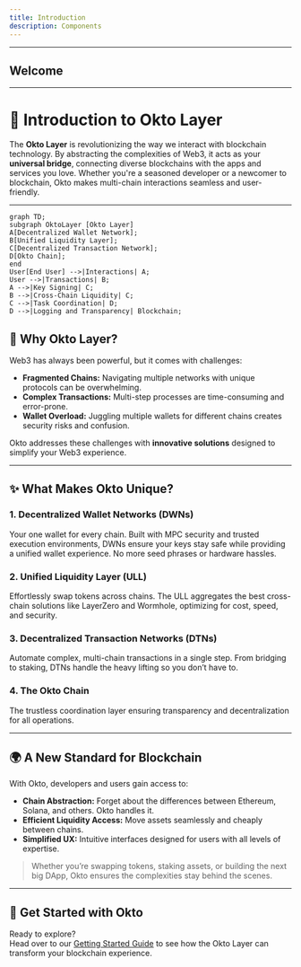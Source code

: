 ```yaml
---
title: Introduction
description: Components
---
```


---
## Welcome
---

# 🌌 Introduction to Okto Layer

The **Okto Layer** is revolutionizing the way we interact with blockchain technology. By abstracting the complexities of Web3, it acts as your **universal bridge**, connecting diverse blockchains with the apps and services you love. Whether you're a seasoned developer or a newcomer to blockchain, Okto makes multi-chain interactions seamless and user-friendly.

---

```mermaid
graph TD;
subgraph OktoLayer [Okto Layer]
A[Decentralized Wallet Network];
B[Unified Liquidity Layer];
C[Decentralized Transaction Network];
D[Okto Chain];
end
User[End User] -->|Interactions| A;
User -->|Transactions| B;
A -->|Key Signing| C;
B -->|Cross-Chain Liquidity| C;
C -->|Task Coordination| D;
D -->|Logging and Transparency| Blockchain;
```


## 🚀 Why Okto Layer?

Web3 has always been powerful, but it comes with challenges:

- **Fragmented Chains:** Navigating multiple networks with unique protocols can be overwhelming.
- **Complex Transactions:** Multi-step processes are time-consuming and error-prone.
- **Wallet Overload:** Juggling multiple wallets for different chains creates security risks and confusion.

Okto addresses these challenges with **innovative solutions** designed to simplify your Web3 experience.

---

## ✨ What Makes Okto Unique?

### 1. **Decentralized Wallet Networks (DWNs)**  
Your one wallet for every chain. Built with MPC security and trusted execution environments, DWNs ensure your keys stay safe while providing a unified wallet experience. No more seed phrases or hardware hassles.

### 2. **Unified Liquidity Layer (ULL)**  
Effortlessly swap tokens across chains. The ULL aggregates the best cross-chain solutions like LayerZero and Wormhole, optimizing for cost, speed, and security.

### 3. **Decentralized Transaction Networks (DTNs)**  
Automate complex, multi-chain transactions in a single step. From bridging to staking, DTNs handle the heavy lifting so you don’t have to.

### 4. **The Okto Chain**  
The trustless coordination layer ensuring transparency and decentralization for all operations.

---

## 🌍 A New Standard for Blockchain

With Okto, developers and users gain access to:

- **Chain Abstraction:** Forget about the differences between Ethereum, Solana, and others. Okto handles it.
- **Efficient Liquidity Access:** Move assets seamlessly and cheaply between chains.
- **Simplified UX:** Intuitive interfaces designed for users with all levels of expertise.

> Whether you’re swapping tokens, staking assets, or building the next big DApp, Okto ensures the complexities stay behind the scenes.

---

## 🌟 Get Started with Okto

Ready to explore?  
Head over to our [Getting Started Guide](./getting-started) to see how the Okto Layer can transform your blockchain experience.  
